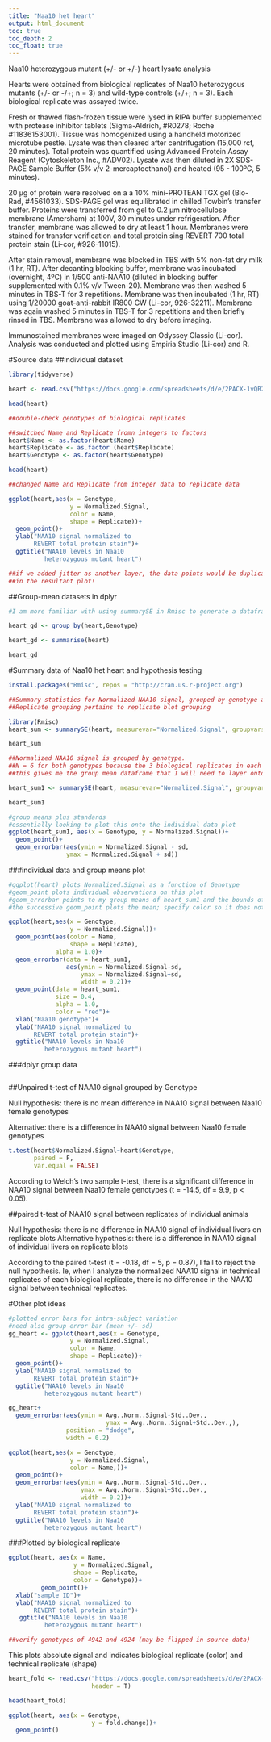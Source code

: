 ```yaml
---
title: "Naa10 het heart"
output: html_document
toc: true
toc_depth: 2
toc_float: true
---
```


Naa10 heterozygous mutant (+/- or +/-) heart lysate analysis

Hearts were obtained from biological replicates of Naa10 heterozygous mutants (+/- or -/+; n = 3) and wild-type controls (+/+; n = 3). Each biological replicate was assayed twice.

Fresh or thawed flash-frozen tissue were lysed in RIPA buffer supplemented with protease inhibitor tablets (Sigma-Aldrich, #R0278; Roche #11836153001). Tissue was
homogenized using a handheld motorized microtube pestle. Lysate was then cleared after centrifugation (15,000 rcf, 20 minutes). Total protein was quantified using Advanced Protein Assay Reagent (Cytoskeleton Inc., #ADV02). Lysate was then diluted in 2X SDS-PAGE Sample Buffer (5% v/v 2-mercaptoethanol) and heated (95 - 100ºC, 5 minutes).

20 µg of protein were resolved on a a 10% mini-PROTEAN TGX gel (Bio-Rad, #4561033). SDS-PAGE gel was equilibrated in chilled Towbin's transfer buffer. Proteins were transferred from gel to 0.2 µm nitrocellulose membrane (Amersham) at 100V, 30 minutes under refrigeration. After transfer, membrane was allowed to dry at least 1 hour. Membranes were stained for transfer verification and total protein sing REVERT 700 total protein stain (Li-cor, #926-11015).

After stain removal, membrane was blocked in TBS with 5% non-fat dry milk (1 hr, RT). After decanting blocking buffer, membrane was incubated (overnight, 4ºC) in 1/500 anti-NAA10 (diluted in blocking buffer supplemented with 0.1% v/v Tween-20). Membrane was then washed 5 minutes in TBS-T for 3 repetitions. Membrane was then incubated (1 hr, RT) using 1/20000 goat-anti-rabbit IR800 CW (Li-cor, 926-32211). Membrane was again washed 5 minutes in TBS-T for 3 repetitions and then briefly rinsed in TBS. Membrane was allowed to dry before imaging.

Immunostained membranes were imaged on Odyssey Classic (Li-cor). Analysis was conducted and plotted using Empiria Studio (Li-cor) and R.

#Source data
##individual dataset
```r
library(tidyverse)

heart <- read.csv("https://docs.google.com/spreadsheets/d/e/2PACX-1vQB2mYpWBkzsQdS7n3FiqKXF70ePN7vz6znR5W75U2IFpwV953plycKWctxmu3q0A/pub?gid=1350972961&single=true&output=csv", header = T)


```

```r
head(heart)

##double-check genotypes of biological replicates
```


```r
##switched Name and Replicate fromn integers to factors
heart$Name <- as.factor(heart$Name)
heart$Replicate <- as.factor (heart$Replicate)
heart$Genotype <- as.factor(heart$Genotype)

head(heart)

##changed Name and Replicate from integer data to replicate data
```
```r
ggplot(heart,aes(x = Genotype,
                 y = Normalized.Signal,
                 color = Name,
                 shape = Replicate))+
  geom_point()+
  ylab("NAA10 signal normalized to
       REVERT total protein stain")+
  ggtitle("NAA10 levels in Naa10
          heterozygous mutant heart")

##if we added jitter as another layer, the data points would be duplicated
##in the resultant plot!
```




##Group-mean datasets in dplyr
```r
#I am more familiar with using summarySE in Rmisc to generate a dataframe that contains group means

heart_gd <- group_by(heart,Genotype)

heart_gd <- summarise(heart)

heart_gd
```


#Summary data of Naa10 het heart and hypothesis testing
```r
install.packages("Rmisc", repos = "http://cran.us.r-project.org")
```

```r
##Summary statistics for Normalized NAA10 signal, grouped by genotype and technical replicate
##Replicate grouping pertains to replicate blot grouping

library(Rmisc)
heart_sum <- summarySE(heart, measurevar="Normalized.Signal", groupvars=c("Genotype","Replicate"))

heart_sum
```



```r
##Normalized NAA10 signal is grouped by genotype.
##N = 6 for both genotypes because the 3 biological replicates in each genotype were assayed twice
##this gives me the group mean dataframe that I will need to layer onto the plot of individual observartions

heart_sum1 <- summarySE(heart, measurevar="Normalized.Signal", groupvars=c("Genotype"))

heart_sum1
```

```r
#group means plus standards
#essentially looking to plot this onto the individual data plot
ggplot(heart_sum1, aes(x = Genotype, y = Normalized.Signal))+
  geom_point()+
  geom_errorbar(aes(ymin = Normalized.Signal - sd,
                ymax = Normalized.Signal + sd))
```

###individual data and group means plot
```r
#ggplot(heart) plots Normalized.Signal as a function of Genotype
#geom_point plots individual observations on this plot
#geom_errorbar points to my group means df heart_sum1 and the bounds of the mean+/- standard error bar
#the successive geom_point plots the mean; specify color so it does not conflict with the color call in the first geom_point

ggplot(heart,aes(x = Genotype,
                 y = Normalized.Signal))+
  geom_point(aes(color = Name,
                 shape = Replicate),
             alpha = 1.0)+
  geom_errorbar(data = heart_sum1,
                aes(ymin = Normalized.Signal-sd,
                    ymax = Normalized.Signal+sd,
                    width = 0.2))+
  geom_point(data = heart_sum1,
             size = 0.4,
             alpha = 1.0,
             color = "red")+
  xlab("Naa10 genotype")+
  ylab("NAA10 signal normalized to
       REVERT total protein stain")+
  ggtitle("NAA10 levels in Naa10
          heterozygous mutant heart")
```





###dplyr group data
```r

```



##Unpaired t-test of NAA10 signal grouped by Genotype

Null hypothesis: there is no mean difference in NAA10 signal between Naa10 female
genotypes

Alternative: there is a difference in NAA10 signal between Naa10 female genotypes
```r
t.test(heart$Normalized.Signal~heart$Genotype,
       paired = F,
       var.equal = FALSE)
```


According to Welch's two sample t-test, there is a significant difference in
NAA10 signal between Naa10 female genotypes (t = -14.5, df = 9.9, p < 0.05).


##paired t-test of NAA10 signal between replicates of individual animals

Null hypothesis: there is no difference in NAA10 signal of individual livers on replicate blots
Alternative hypothesis: there is a difference in NAA10 signal of individual livers on replicate blots

According to the paired t-test (t = -0.18, df = 5, p = 0.87),
I fail to reject the null hypothesis. Ie, when I analyze the normalized NAA10 signal
in technical replicates of each biological replicate, there is no difference in the
NAA10 signal between technical replicates.

#Other plot ideas
```r
#plotted error bars for intra-subject variation
#need also group error bar (mean +/- sd)
gg_heart <- ggplot(heart,aes(x = Genotype,
                 y = Normalized.Signal,
                 color = Name,
                 shape = Replicate))+
  geom_point()+
  ylab("NAA10 signal normalized to
       REVERT total protein stain")+
  ggtitle("NAA10 levels in Naa10
          heterozygous mutant heart")

gg_heart+
  geom_errorbar(aes(ymin = Avg..Norm..Signal-Std..Dev.,
                           ymax = Avg..Norm..Signal+Std..Dev.,),
                position = "dodge",
                width = 0.2)

```

```r
ggplot(heart,aes(x = Genotype,
                 y = Normalized.Signal,
                 color = Name,))+
  geom_point()+
  geom_errorbar(aes(ymin = Avg..Norm..Signal-Std..Dev.,
                    ymax = Avg..Norm..Signal+Std..Dev.,
                    width = 0.2))+
  ylab("NAA10 signal normalized to
       REVERT total protein stain")+
  ggtitle("NAA10 levels in Naa10
          heterozygous mutant heart")
```


###Plotted by biological replicate
```r
ggplot(heart, aes(x = Name,
                  y = Normalized.Signal,
                  shape = Replicate,
                  color = Genotype))+
         geom_point()+
  xlab("sample ID")+
  ylab("NAA10 signal normalized to
       REVERT total protein stain")+
   ggtitle("NAA10 levels in Naa10
          heterozygous mutant heart")

##verify genotypes of 4942 and 4924 (may be flipped in source data)
```




This plots absolute signal and indicates biological replicate (color) and
technical replicate (shape)


```r
heart_fold <- read.csv("https://docs.google.com/spreadsheets/d/e/2PACX-1vQ6Zsk-kGVqB3DlzX_VtZE5cRNqqM5NX5rfdp5t1kuEkH6PAKf76ozEFmqklqKIFZqWvjzcx_mOV5K6/pub?gid=194880494&single=true&output=csv",
                       header = T)

head(heart_fold)
```

```r
ggplot(heart, aes(x = Genotype,
                       y = fold.change))+
  geom_point()

```

